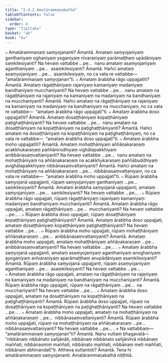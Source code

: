 ```yaml
---
title: "2.4.2 Amatārammaṇakathā"
tableOfContents: false
sidebar:
  order: 4
type: "tipitaka"
basket: "ab"
book: "kv"
---
```



<DynamicBreadcrumb />

<Division number="549" book="kv">

<Paragraph number="1857" book="kv">
๐ Amatārammaṇaṃ saṃyojananti? Āmantā. Amataṃ saṃyojaniyaṃ ganthaniyaṃ oghaniyaṃ yoganiyaṃ nīvaraṇiyaṃ parāmaṭṭhaṃ upādāniyaṃ saṃkilesiyanti? Na hevaṃ vattabbe …pe…  nanu amataṃ asaṃyojaniyaṃ aganthaniyaṃ …pe…  asaṃkilesiyanti? Āmantā. Hañci amataṃ asaṃyojaniyaṃ …pe…  asaṃkilesiyaṃ, no ca vata re vattabbe—  “amatārammaṇaṃ saṃyojanan”ti.
</Paragraph>

<Paragraph number="1858" book="kv">
๐ Amataṃ ārabbha rāgo uppajjatīti? Āmantā. Amataṃ rāgaṭṭhāniyaṃ rajaniyaṃ kamaniyaṃ madaniyaṃ bandhaniyaṃ mucchaniyanti? Na hevaṃ vattabbe …pe…  nanu amataṃ na rāgaṭṭhāniyaṃ na rajaniyaṃ na kamaniyaṃ na madaniyaṃ na bandhaniyaṃ na mucchaniyanti? Āmantā. Hañci amataṃ na rāgaṭṭhāniyaṃ na rajaniyaṃ na kamaniyaṃ na madaniyaṃ na bandhaniyaṃ na mucchaniyaṃ, no ca vata re vattabbe—  “amataṃ ārabbha rāgo uppajjatī”ti.
</Paragraph>

<Paragraph number="1859" book="kv">
๐ Amataṃ ārabbha doso uppajjatīti? Āmantā. Amataṃ dosaṭṭhāniyaṃ kopaṭṭhāniyaṃ paṭighaṭṭhāniyanti? Na hevaṃ vattabbe …pe…  nanu amataṃ na dosaṭṭhāniyaṃ na kopaṭṭhāniyaṃ na paṭighaṭṭhāniyanti? Āmantā. Hañci amataṃ na dosaṭṭhāniyaṃ na kopaṭṭhāniyaṃ na paṭighaṭṭhāniyaṃ, no ca vata re vattabbe—  “amataṃ ārabbha doso uppajjatī”ti.
</Paragraph>

<Paragraph number="1860" book="kv">
๐ Amataṃ ārabbha moho uppajjatīti? Āmantā. Amataṃ mohaṭṭhāniyaṃ aññāṇakaraṇaṃ acakkhukaraṇaṃ paññānirodhiyaṃ vighātapakkhiyaṃ anibbānasaṃvattaniyanti? Na hevaṃ vattabbe …pe…  nanu amataṃ na mohaṭṭhāniyaṃ na aññāṇakaraṇaṃ na acakkhukaraṇaṃ paññābuddhiyaṃ avighātapakkhiyaṃ nibbānasaṃvattaniyanti? Āmantā. Hañci amataṃ na mohaṭṭhāniyaṃ na aññāṇakaraṇaṃ …pe…  nibbānasaṃvattaniyaṃ, no ca vata re vattabbe—  “amataṃ ārabbha moho uppajjatī”ti.
</Paragraph>

</Division>
<Division number="550" book="kv">

<Paragraph number="1861" book="kv">
๐ Rūpaṃ ārabbha saṃyojanā uppajjanti, rūpaṃ saṃyojaniyaṃ ganthaniyaṃ …pe…  saṃkilesiyanti? Āmantā. Amataṃ ārabbha saṃyojanā uppajjanti, amataṃ saṃyojaniyaṃ …pe…  saṃkilesiyanti? Na hevaṃ vattabbe …pe… .
</Paragraph>

<Paragraph number="1862" book="kv">
๐ Rūpaṃ ārabbha rāgo uppajjati, rūpaṃ rāgaṭṭhāniyaṃ rajaniyaṃ kamaniyaṃ madaniyaṃ bandhaniyaṃ mucchaniyanti? Āmantā. Amataṃ ārabbha rāgo uppajjati, amataṃ rāgaṭṭhāniyaṃ …pe…  mucchaniyanti? Na hevaṃ vattabbe …pe… .
</Paragraph>

<Paragraph number="1863" book="kv">
๐ Rūpaṃ ārabbha doso uppajjati, rūpaṃ dosaṭṭhāniyaṃ kopaṭṭhāniyaṃ paṭighaṭṭhāniyanti? Āmantā. Amataṃ ārabbha doso uppajjati, amataṃ dosaṭṭhāniyaṃ kopaṭṭhāniyaṃ paṭighaṭṭhāniyanti? Na hevaṃ vattabbe …pe… .
</Paragraph>

<Paragraph number="1864" book="kv">
๐ Rūpaṃ ārabbha moho uppajjati, rūpaṃ mohaṭṭhāniyaṃ aññāṇakaraṇaṃ …pe…  anibbānasaṃvattaniyanti? Āmantā. Amataṃ ārabbha moho uppajjati, amataṃ mohaṭṭhāniyaṃ aññāṇakaraṇaṃ …pe…  anibbānasaṃvattaniyanti? Na hevaṃ vattabbe …pe… .
</Paragraph>

<Paragraph number="1865" book="kv">
๐ Amataṃ ārabbha saṃyojanā uppajjanti, amataṃ asaṃyojaniyaṃ aganthaniyaṃ anoghaniyaṃ ayoganiyaṃ anīvaraṇiyaṃ aparāmaṭṭhaṃ anupādāniyaṃ asaṃkilesiyanti? Āmantā. Rūpaṃ ārabbha saṃyojanā uppajjanti, rūpaṃ asaṃyojaniyaṃ aganthaniyaṃ …pe…  asaṃkilesiyanti? Na hevaṃ vattabbe …pe… .
</Paragraph>

<Paragraph number="1866" book="kv">
๐ Amataṃ ārabbha rāgo uppajjati, amataṃ na rāgaṭṭhāniyaṃ na rajaniyaṃ na kamaniyaṃ na madaniyaṃ na bandhaniyaṃ na mucchaniyanti? Āmantā. Rūpaṃ ārabbha rāgo uppajjati, rūpaṃ na rāgaṭṭhāniyaṃ …pe…  na mucchaniyanti? Na hevaṃ vattabbe …pe… .
</Paragraph>

<Paragraph number="1867" book="kv">
๐ Amataṃ ārabbha doso uppajjati, amataṃ na dosaṭṭhāniyaṃ na kopaṭṭhāniyaṃ na paṭighaṭṭhāniyanti? Āmantā. Rūpaṃ ārabbha doso uppajjati, rūpaṃ na dosaṭṭhāniyaṃ na kopaṭṭhāniyaṃ na paṭighaṭṭhāniyanti? Na hevaṃ vattabbe …pe… .
</Paragraph>

<Paragraph number="1868" book="kv">
๐ Amataṃ ārabbha moho uppajjati, amataṃ na mohaṭṭhāniyaṃ na aññāṇakaraṇaṃ …pe…  nibbānasaṃvattaniyanti? Āmantā. Rūpaṃ ārabbha moho uppajjati, rūpaṃ na mohaṭṭhāniyaṃ na aññāṇakaraṇaṃ …pe…  nibbānasaṃvattaniyanti? Na hevaṃ vattabbe …pe… .
</Paragraph>

</Division>
<Division number="551" book="kv">

<Paragraph number="1869" book="kv">
× Na vattabbaṃ—  “amatārammaṇaṃ saṃyojanan”ti? Āmantā. Nanu vuttaṃ bhagavatā—  “nibbānaṃ nibbānato sañjānāti, nibbānaṃ nibbānato sañjānitvā nibbānaṃ maññati, nibbānasmiṃ maññati, nibbānato maññati, nibbānaṃ meti maññati, nibbānaṃ abhinandatī”ti. Attheva suttantoti? Āmantā. Tena hi amatārammaṇaṃ saṃyojananti.

</Paragraph>
</Division>

<Paragraph number="1870" type="center" book="kv">
Amatārammaṇakathā niṭṭhitā.
</Paragraph>
